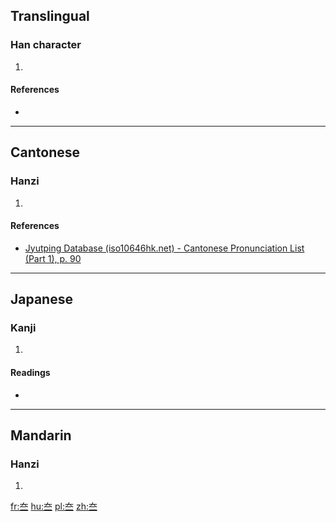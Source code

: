 ==Translingual==

===Han character===
{{Han char|rn=37|rad=大|as=02|sn=5|four=|canj=KMM|ids=⿱大二}}

# {{defn|Han|sort=大02}}

====References====
* {{Han ref|kx=0249.110|dkj=05846|dj=0509.020|hdz=10524.030|uh=5933|ud=22835}}

----

==Cantonese==

===Hanzi===
{{yue-hanzi|jyut=[[taai3]]|y=taai3}}

# {{defn|lang=yue|sort=大02}}

====References====
* [http://www.iso10646hk.net/jp/document/download.jsp Jyutping Database (iso10646hk.net) - Cantonese Pronunciation List (Part 1), p. 90]

----

==Japanese==

===Kanji===
{{ja-kanji|grade=|rs=大02}}

# {{defn|lang=ja|sort=大02}}

====Readings====
* {{ja-readings|on=[[たい]] (tai)|kun=}}

----

==Mandarin==

===Hanzi===
{{cmn-hanzi|pin=[[tài]] ([[tai4]]), [[tou]] ([[tou5]])|wg=t'ai<sup>4</sup>, t'ou<sup>5</sup>}}

# {{defn|lang=cmn|sort=大02}}

[[fr:夳]]
[[hu:夳]]
[[pl:夳]]
[[zh:夳]]